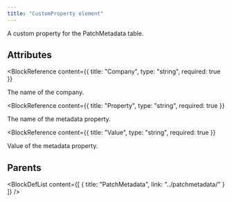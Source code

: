 ```yaml
---
title: "CustomProperty element"
---
```



A custom property for the PatchMetadata table.


## Attributes

<BlockWrapper>

  <BlockReference
    content={{
      title: "Company",
      type: "string",
      required: true
    }}
  >
  The name of the company.
  </BlockReference>

  <BlockReference
    content={{
      title: "Property",
      type: "string",
      required: true
    }}
  >
  The name of the metadata property.
  </BlockReference>

  <BlockReference
    content={{
      title: "Value",
      type: "string",
      required: true
    }}
  >
  Value of the metadata property.
  </BlockReference>

</BlockWrapper>


## Parents

<BlockDefList content={[
    {
      title: "PatchMetadata",
      link: "../patchmetadata/"
    }
  ]}
/>
